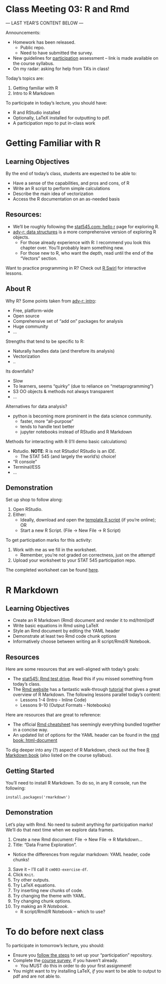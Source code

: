 # Class Meeting 03: R and Rmd

--- LAST YEAR'S CONTENT BELOW ---

Announcements:

- Homework has been released.
    - Public repo.
    - Need to have submitted the survey.
- New guidelines for [participation](http://stat545.com/Classroom/participation.html) assessment -- link is made available on the course syllabus.
- On my radar: asking for help from TA's in class!

Today's topics are:

1. Getting familiar with R
2. Intro to R Markdown

To participate in today's lecture, you should have:

- R and RStudio installed
- Optionally, LaTeX installed for outputting to pdf.
- A participation repo to put in-class work

# Getting Familiar with R

## Learning Objectives

By the end of today's class, students are expected to be able to:

- Have a sense of the capabilities, and pros and cons, of R
- Write an R script to perform simple calculations
- Describe the main idea of vectorization
- Access the R documentation on an as-needed basis

## Resources:

- We'll be roughly following the [stat545.com: hello r](http://stat545.com/block002_hello-r-workspace-wd-project.html) page for exploring R.
- [adv-r: data structures](http://adv-r.had.co.nz/Data-structures.html) is a more comprehensive version of exploring R objects. 
    - For those already experience with R: I recommend you look this chapter over. You'll probably learn something new.   
    - For those new to R, who want the depth, read until the end of the "Vectors" section.

Want to practice programming in R? Check out [R Swirl](https://swirlstats.com/) for interactive lessons. 

## About R

Why R? Some points taken from [adv-r: intro](http://adv-r.had.co.nz/Introduction.html):

- Free, platform-wide
- Open source
- Comprehensive set of "add on" packages for analysis
- Huge community
- ...

Strengths that tend to be specific to R: 

- Naturally handles data (and therefore its analysis)
- Vectorization
- ..

Its downfalls?

- Slow
- To learners, seems "quirky" (due to reliance on "metaprogramming")
- S3 OO objects & methods not always transparent
- ...

Alternatives for data analysis?

- python is becoming more prominent in the data science community.
    - faster, more "all-purpose"
    - tends to handle text better
    - jupyter notebooks instead of RStudio and R Markdown

Methods for interacting with R (I'll demo basic calculations)

- Rstudio. __NOTE__: R is not RStudio! RStudio is an _IDE_. 
    - The STAT 545 (and largely the world's) choice!
- "R console"
- Terminal/ESS
- ...

## Demonstration

Set up shop to follow along:

1. Open RStudio.
2. Either:
    - Ideally, download and open the [template R script](https://github.com/STAT545-UBC/Classroom/blob/master/notes/cm003-exercise.R) (if you're online); OR
    - Start a new R Script. (File -> New File -> R Script)

To get participation marks for this activity:

1. Work with me as we fill in the worksheet.
    - Remember, you're not graded on correctness, just on the attempt!
2. Upload your worksheet to your STAT 545 participation repo.

The completed worksheet can be found [here](https://github.com/STAT545-UBC/Classroom/blob/master/notes/cm003-exercise-complete.R).

# R Markdown

## Learning Objectives

- Create an R Markdown (Rmd) document and render it to md/html/pdf
- Write basic equations in Rmd using LaTeX
- Style an Rmd document by editing the YAML header
- Demonstrate at least two Rmd code chunk options
- Informatively choose between writing an R script/Rmd/R Notebook.

## Resources

Here are some resources that are well-aligned with today's goals:

- The [stat545: Rmd test drive](http://stat545.com/block007_first-use-rmarkdown.html). Read this if you missed something from today's class.
- The [Rmd website](https://rmarkdown.rstudio.com/) has a fantastic walk-through [tutorial](https://rmarkdown.rstudio.com/lesson-1.html) that gives a great overview of R Markdown. The following lessons parallel today's content:
    - Lessons 1-4 (Intro - Inline Code)
    - Lessons 9-10 (Output Formats - Notebooks)

Here are resources that are great to reference:

- The official [Rmd cheatsheet](http://www.rstudio.com/wp-content/uploads/2016/03/rmarkdown-cheatsheet-2.0.pdf) has seemingly everything bundled together in a concise way.
- An updated list of options for the YAML header can be found in the [rmd book: html-document](https://bookdown.org/yihui/rmarkdown/html-document.html)

To dig deeper into any (?) aspect of R Markdown, check out the free [R Markdown book](https://bookdown.org/yihui/rmarkdown/) (also listed on the course syllabus).

## Getting Started

You'll need to install R Markdown. To do so, in any R console, run the following:

```
install.packages('rmarkdown')
```

## Demonstration

Let's play with Rmd. No need to submit anything for participation marks! We'll do that next time when we explore data frames.

1. Create a new Rmd document: File -> New File -> R Markdown...
2. Title: "Data Frame Exploration".

- Notice the differences from regular markdown: YAML header, code chunks!

3. Save it -- I'll call it `cm003-exercise-df`.
4. Click `Knit`.
5. Try other outputs.
6. Try LaTeX equations.
7. Try inserting new chunks of code.
8. Try changing the theme with YAML.
9. Try changing chunk options.
10. Try making an R _Notebook_. 
    - R script/Rmd/R Notebook -- which to use?


# To do before next class

To participate in tomorrow's lecture, you should:

- Ensure you [follow the steps](http://stat545.com/Classroom/participation.html) to set up your "participation" repository.
- Complete the [course survey](https://goo.gl/forms/UPvRA6a9WRod8JPb2), if you haven't already.
    - You MUST do this in order to do your first assignment!
- You might want to try installing LaTeX, _if_ you want to be able to output to pdf and are not able to.

    